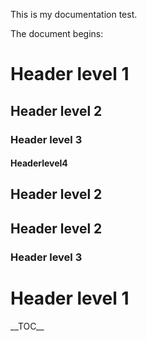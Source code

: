 This is my documentation test.

The document begins:

= Header level 1 =
== Header level 2 ==
=== Header level 3 ===
==== Headerlevel4 ====
== Header level 2 ==
== Header level 2 ==
=== Header level 3 ===
= Header level 1 =

__TOC__

